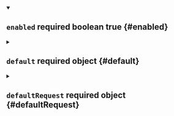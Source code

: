 


<details className="config-field" data-expandable="false" open>
<summary>

## `enabled` <span className="config-field-required" data-required="false">required</span> <span className="config-field-type">boolean</span> <span className="config-field-default">true</span> <span className="config-field-enum"></span> {#enabled}



</summary>



</details>



<details className="config-field" data-expandable="true">
<summary>

## `default` <span className="config-field-required" data-required="true">required</span> <span className="config-field-type">object</span> <span className="config-field-default"></span> <span className="config-field-enum"></span> {#default}



</summary>




<details className="config-field" data-expandable="false" open>
<summary>

### `ephemeral-storage` <span className="config-field-required" data-required="true">required</span> <span className="config-field-type">string</span> <span className="config-field-default"></span> <span className="config-field-enum"></span> {#default-ephemeral-storage}



</summary>



</details>



<details className="config-field" data-expandable="false" open>
<summary>

### `memory` <span className="config-field-required" data-required="true">required</span> <span className="config-field-type">string</span> <span className="config-field-default"></span> <span className="config-field-enum"></span> {#default-memory}



</summary>



</details>



<details className="config-field" data-expandable="false" open>
<summary>

### `cpu` <span className="config-field-required" data-required="true">required</span> <span className="config-field-type">string</span> <span className="config-field-default"></span> <span className="config-field-enum"></span> {#default-cpu}



</summary>



</details>


</details>



<details className="config-field" data-expandable="true">
<summary>

## `defaultRequest` <span className="config-field-required" data-required="true">required</span> <span className="config-field-type">object</span> <span className="config-field-default"></span> <span className="config-field-enum"></span> {#defaultRequest}



</summary>




<details className="config-field" data-expandable="false" open>
<summary>

### `ephemeral-storage` <span className="config-field-required" data-required="true">required</span> <span className="config-field-type">string</span> <span className="config-field-default"></span> <span className="config-field-enum"></span> {#defaultRequest-ephemeral-storage}



</summary>



</details>



<details className="config-field" data-expandable="false" open>
<summary>

### `memory` <span className="config-field-required" data-required="true">required</span> <span className="config-field-type">string</span> <span className="config-field-default"></span> <span className="config-field-enum"></span> {#defaultRequest-memory}



</summary>



</details>



<details className="config-field" data-expandable="false" open>
<summary>

### `cpu` <span className="config-field-required" data-required="true">required</span> <span className="config-field-type">string</span> <span className="config-field-default"></span> <span className="config-field-enum"></span> {#defaultRequest-cpu}



</summary>



</details>


</details>
